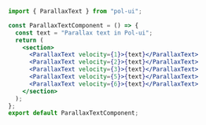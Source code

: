 ```jsx
import { ParallaxText } from "pol-ui";

const ParallaxTextComponent = () => {
  const text = "Parallax text in Pol-ui";
  return (
    <section>
      <ParallaxText velocity={1}>{text}</ParallaxText>
      <ParallaxText velocity={2}>{text}</ParallaxText>
      <ParallaxText velocity={3}>{text}</ParallaxText>
      <ParallaxText velocity={5}>{text}</ParallaxText>
      <ParallaxText velocity={6}>{text}</ParallaxText>
    </section>
  );
};
export default ParallaxTextComponent;
```
